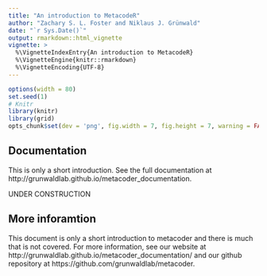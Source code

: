 ```yaml
---
title: "An introduction to MetacodeR"
author: "Zachary S. L. Foster and Niklaus J. Grünwald"
date: "`r Sys.Date()`"
output: rmarkdown::html_vignette
vignette: >
  %\VignetteIndexEntry{An introduction to MetacodeR}
  %\VignetteEngine{knitr::rmarkdown}
  %\VignetteEncoding{UTF-8}
---
```


```r
options(width = 80)
set.seed(1)
# Knitr
library(knitr)
library(grid)
opts_chunk$set(dev = 'png', fig.width = 7, fig.height = 7, warning = FALSE, message = FALSE)
```


## Documentation

This is only a short introduction.
See the full documentation at http://grunwaldlab.github.io/metacoder_documentation.

UNDER CONSTRUCTION

## More inforamtion

This document is only a short introduction to metacoder and there is much that is not covered.
For more information, see our website at http://grunwaldlab.github.io/metacoder_documentation/ and our github repository at https://github.com/grunwaldlab/metacoder.

